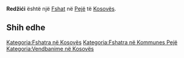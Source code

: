 {{Fshat në Kosovës
 | Emri                = Redžići
| srp_N_name = Redžići
| srp_N_FULL_NAME_RO = Redžići
| srp_N_FULL_NAME_ND_RO = Redzici
| srp_N_SORT_NAME_RG = REDZICI
| srp_N_FULL_NAME_RG = Redžići
| srp_N_FULL_NAME_ND_RG = Redzici

 | Emri (Rasa dhanore) = 
 | Figura              = 
 | Shteti              = Kosovo
 | Komuna              = Pejë
 | Kodi postar         = 
 | Sipërfaqja          = 

 | Popullsia           = 

 | Regj. i popullsisë  = 
 | Dend. e popullsisë  = 
 | Faqja zyrtare       = 
 <!--- Koordinatat ----> 
 | Gjerësia            = 42.736667
 | Gjatësia            = 20.099444
 | Lartësia            = 
}}
'''Redžići''' është një [[Fshat]] në [[Pejë]] të [[Kosovës]].

<!-- == Gjeografia == -->
<!-- == Historia == -->
<!-- == Demografia == -->
== Shih edhe ==
{{Komuna Pejë}}
{{Kosovo-Administrata-Cung}}

[[Kategoria:Fshatra në Kosovës]]
[[Kategoria:Fshatra në Kommunes Pejë]]
[[Kategoria:Vendbanime në Kosovës]]